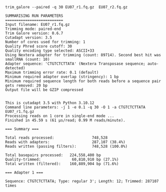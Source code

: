 

```
trim_galore --paired -q 30 EU07_r1.fq.gz  EU07_r2.fq.gz

```


```
SUMMARISING RUN PARAMETERS
==========================
Input filename: EU07_r1.fq.gz
Trimming mode: paired-end
Trim Galore version: 0.6.7
Cutadapt version: 3.5
Number of cores used for trimming: 1
Quality Phred score cutoff: 30
Quality encoding type selected: ASCII+33
Using Nextera adapter for trimming (count: 89714). Second best hit was smallRNA (count: 10)
Adapter sequence: 'CTGTCTCTTATA' (Nextera Transposase sequence; auto-detected)
Maximum trimming error rate: 0.1 (default)
Minimum required adapter overlap (stringency): 1 bp
Minimum required sequence length for both reads before a sequence pair gets removed: 20 bp
Output file will be GZIP compressed


This is cutadapt 3.5 with Python 3.10.12
Command line parameters: -j 1 -e 0.1 -q 30 -O 1 -a CTGTCTCTTATA EU07_r1.fq.gz
Processing reads on 1 core in single-end mode ...
Finished in 45.59 s (61 µs/read; 0.99 M reads/minute).

=== Summary ===

Total reads processed:                 748,528
Reads with adapters:                   287,107 (38.4%)
Reads written (passing filters):       748,528 (100.0%)

Total basepairs processed:   224,558,400 bp
Quality-trimmed:              60,810,910 bp (27.1%)
Total written (filtered):    160,889,904 bp (71.6%)

=== Adapter 1 ===

Sequence: CTGTCTCTTATA; Type: regular 3'; Length: 12; Trimmed: 287107 times

```
